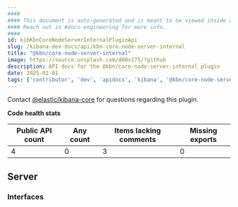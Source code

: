 ```yaml
---
####
#### This document is auto-generated and is meant to be viewed inside our experimental, new docs system.
#### Reach out in #docs-engineering for more info.
####
id: kibKbnCoreNodeServerInternalPluginApi
slug: /kibana-dev-docs/api/kbn-core-node-server-internal
title: "@kbn/core-node-server-internal"
image: https://source.unsplash.com/400x175/?github
description: API docs for the @kbn/core-node-server-internal plugin
date: 2025-02-01
tags: ['contributor', 'dev', 'apidocs', 'kibana', '@kbn/core-node-server-internal']
---
```




Contact [@elastic/kibana-core](https://github.com/orgs/elastic/teams/kibana-core) for questions regarding this plugin.

**Code health stats**

| Public API count  | Any count | Items lacking comments | Missing exports |
|-------------------|-----------|------------------------|-----------------|
| 4 | 0 | 3 | 0 |

## Server

### Interfaces
<DocDefinitionList data={kbnCoreNodeServerInternalObj.server.interfaces}/>


